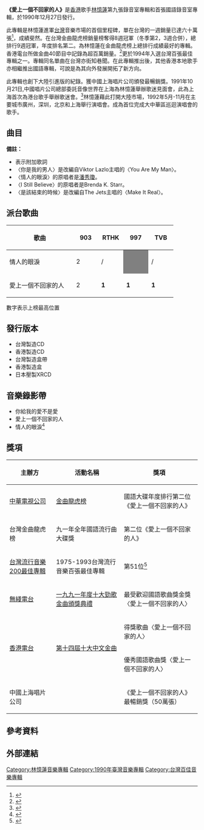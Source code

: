 {{Infobox Album 
| Name		= 愛上一個不回家的人
| Type		= [[專輯|專輯]]
| Artist	= [[林憶蓮|林憶蓮]] 
| Cover		= sandylam_d48.jpg
| Released	= 1990年12月27日
| Recorded	= 1990年9月
| Length	= 
| Genre		= [[國語流行音樂|國語流行音樂]] 
| Label		= [[飛碟唱片|飛碟唱片]]
| Producer	= [[陳秀男|陳秀男]]、[[許願|許願]]、[[Dick_Lee|Dick Lee]]、[[Makoto_Kubota|Makoto Kubota]]
| Last album	= [[傾斜都市燒燒燒|傾斜都市燒燒燒]]<br />（1990年12月）
| This album	= '''愛上一個不回家的人'''<br />（1990年12月27日）
| Next album	= [[夢了、瘋了、倦了|夢了、瘋了、倦了]]<br />（1991年2月14日）
}}

'''《愛上一個不回家的人》'''是[[香港|香港]]歌手[[林憶蓮|林憶蓮]]第九張錄音室專輯和首張國語錄音室專輯，於1990年12月27日發行。

此專輯是林憶蓮進軍[[台灣|台灣]]音樂市場的首個里程碑，單在台灣的一週銷量已達六十萬張<ref>{{cite book |author1=蔡哲軒 |title=林憶蓮:野花 |date=2021-8 |publisher=上海文藝出版社 |location=上海 |isbn=9787532180363 |page=28}}</ref>，成績斐然。在台灣金曲龍虎榜銷量榜奪得8週冠軍（冬季第2，3週合併），總排行9週冠軍，年度排名第二。為林憶蓮在金曲龍虎榜上總排行成績最好的專輯。香港電台所做金曲40節目中記錄為超百萬銷量。<ref>{{cite web |title=金曲40 |url=https://gbcode.rthk.hk/TuniS/app4.rthk.hk/special/goldsong2017/video.php |access-date=2021-11-21 |archive-date=2021-11-21 |archive-url=https://web.archive.org/web/20211121224628/http://gbcode.rthk.hk/TuniS/app4.rthk.hk/special/goldsong2017/video.php |dead-url=no }}</ref>更於1994年入選台灣百張最佳專輯之一。專輯同名單曲在台灣亦街知巷聞。在此專輯推出後，其他香港本地歌手亦相繼推出國語專輯，可說是為其向外發展開拓了新方向。

此專輯也創下大陸引進版的紀錄。獲中國上海唱片公司頒發最暢銷獎。1991年10月21日,中國唱片公司總部委託音像世界在上海為林憶蓮舉辦歌迷見面會，此為上海首次為港台歌手舉辦歌迷會。<ref>{{cite web |title=上海城记｜《音像世界》：红布，传教士，诸神的黄昏（二） |url=https://www.thepaper.cn/newsDetail_forward_5611289 |access-date=2021-11-05 |archive-date=2021-11-07 |archive-url=https://web.archive.org/web/20211107180210/https://www.thepaper.cn/newsDetail_forward_5611289 |dead-url=no }}</ref>林憶蓮藉此打開大陸市場，1992年5月-11月在主要城市廣州，深圳，北京和上海舉行演唱會。成為首位完成大中華區巡迴演唱會的歌手。

==曲目==
{{Tracklist/common
| music_credits = yes
| lyrics_credits = yes
| arranger_credits = yes

| all_producer = 陳秀男、[[許願|許願]]
| all_note = except

| title1 = 愛上一個不回家的人
| note1 = 
| longnote1 =
| music1 = [[陳志遠|陳志遠]]
| lyrics1 = [[丁曉雯|丁曉雯]]
| arranger1 = 陳志遠
| producer1 = 
| extra1 = 
| length1 = 4:56

| title2 = 你給我的愛不是愛
| note2 = 
| music2 = [[倫永亮|倫永亮]]
| lyrics2 = 丁曉雯
| arranger2 = 倫永亮
| producer2 = 
| extra2 = 
| length2 = 4:38

| title3 = 你是我的男人
| note3 = 
| music3 = Evert Verhees、Patricia Maessen
| lyrics3 = 張方露
| arranger3 = Alexander De La Cruz
| producer3 = 
| extra3 = 
| length3 = 3:44

| title4 = 哈囉寂寞
| note4 = 
| music4 = 陳秀男
| lyrics4 = 丁曉雯
| arranger4 = [[杜自持|杜自持]]
| producer4 = 
| extra4 = 
| length4 = 3:35	

| title5 = 情人的眼淚
| note5 = featuring [[Dick_Lee|Dick Lee]]；監製：Dick Lee、Makoto Kubota
| music5 = [[姚敏|姚敏]]
| lyrics5 = [[陳蝶衣|陳蝶衣]]、Dick Lee{{ref|a|[a]}}
| arranger5 = Dick Lee、Makoto Kubota
| producer5 = 
| extra5 = 
| length5 = 4:47

| title6 = I Still Believe
| note6 = 
| music6 = Antonina Armato、Giuseppe Cantarelli
| lyrics6 = Antonina Armato、Giuseppe Cantarelli、許願{{ref|a|[a]}}
| arranger6 = Alexander De La Cruz
| producer6 = 
| extra6 = 
| length6 = 5:00	

| title7 = 走在大街的女子
| note7 = 
| music7 = [[陳耀川|陳耀川]]
| lyrics7 = 張方露
| arranger7 = 杜自持
| producer7 = 
| extra7 = 
| length7 = 4:19	

| title8 = 夜長夢多
| note8 = 
| music8 = 倫永亮
| lyrics8 = [[陳樂融|陳樂融]]
| arranger8 = 倫永亮
| producer8 = 
| extra8 = 
| length8 = 4:08

| title9 = 是該結束的時候
| note9 = 
| music9 = Don Powell、Rick Kelly、Linda Mallah
| lyrics9 = [[姚若龍|姚若龍]]、丁曉雯
| arranger9 = 倫永亮
| producer9 = 
| extra9 = 
| length9 = 4:22

| title10 = 愛傷害了你我
| note10 = 
| longnote10 = 
| music10 = 陳秀男
| lyrics10 = 陳樂融
| arranger10 = Alexander De La Cruz
| producer10 = 
| extra10 = 
| length10 = 3:44
}}

'''備註：'''
*<sup>{{note|a|a}}</sup> 表示附加歌詞
*〈你是我的男人〉是改編自Viktor Lazlo主唱的〈You Are My Man〉。
*〈情人的眼淚〉的原唱者是[[潘秀瓊|潘秀瓊]]。
*〈I Still Believe〉的原唱者是Brenda K. Starr。
*〈是該結束的時候〉是改編自The Jets主唱的〈Make It Real〉。

==派台歌曲==
{{Main|林憶蓮音樂專輯#派台作品}}

{| class="wikitable" cellpadding="1"
|-
! width="160"| 歌曲 || width="50"| 903 || width="50"| RTHK || width="50"| 997 || width="50"| TVB 
|-
| 情人的眼淚 || 2 || / || style="background:#808080" |   || /
|-
| 愛上一個不回家的人 || 2 || '''1''' || '''1''' || '''1''' 
|}

數字表示上榜最高位置

==發行版本==
*台灣製造CD
*香港製造CD
*台灣製造盒帶
*香港製造盒
*日本壓製XRCD

==音樂錄影帶==
*你給我的愛不是愛
*愛上一個不回家的人
*情人的眼淚<ref>{{cite web|url=https://www.youtube.com/watch?v=qwYolZXtHD4|title=林憶蓮 Sandy Lam -《情人的眼淚》(國) Official MV|publisher=Timeless Music Hong Kong|access-date=2020-05-09|archive-date=2021-01-03|archive-url=https://web.archive.org/web/20210103143620/https://www.youtube.com/watch?v=qwYolZXtHD4|dead-url=no}}</ref>

==獎項==
{| class="wikitable"
|-
! rowspan="1"| 主辦方
! rowspan="1"| 活動名稱
! rowspan="1"| 獎項
|-
| [[中華電視公司|中華電視公司]]
| [[金曲龍虎榜|金曲龍虎榜]]
| 國語大碟年度排行第二位《愛上一個不回家的人》
|-
| 台灣金曲龍虎榜
| 九一年全年國語流行曲大碟獎
| 第二位《愛上一個不回家的人》
|-
| [[台灣流行音樂200最佳專輯|台灣流行音樂200最佳專輯]]
| 1975-1993台灣流行音樂百張最佳專輯
| 第51位<ref>{{cite book |author1=陶曉清 |coauthors=馬世芳 吳清聖 |title=台灣流行音樂200最佳專輯 1975-2005 |date=2009-02 |publisher=時報文化出版企業股份有限公司 |isbn=9789571349800}}</ref>
|-
| [[無綫電台|無綫電台]]
| [[1991年度十大勁歌金曲得獎名單|一九九一年度十大勁歌金曲頒獎典禮]]
| 最受歡迎國語歌曲獎金獎〈愛上一個不回家的人〉
|-
| rowspan="2" | [[香港電台|香港電台]]
| rowspan="2" | [[第十四屆十大中文金曲得獎名單|第十四屆十大中文金曲]]
| 得獎歌曲〈愛上一個不回家的人〉
|-
| 優秀國語歌曲獎〈愛上一個不回家的人〉
|-
| 中國上海唱片公司
|
| 《愛上一個不回家的人》最暢銷獎（50萬張）
|}

==參考資料==
{{reflist}}

==外部連結==

{{林憶蓮}}

[[Category:林憶蓮音樂專輯|Category:林憶蓮音樂專輯]]
[[Category:1990年臺灣音樂專輯|Category:1990年臺灣音樂專輯]]
[[Category:台灣百佳音樂專輯|Category:台灣百佳音樂專輯]]